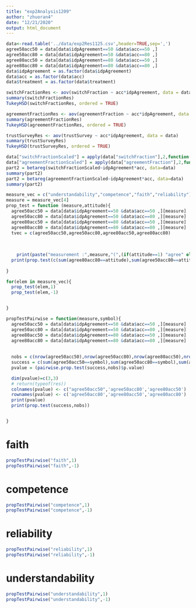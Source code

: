 ```yaml
---
title: "exp2Analysis1209"
author: "zhuoran4"
date: "12/21/2020"
output: html_document
---
```


```r
data<-read.table('../data/exp2Res1125.csv',header=TRUE,sep=',')
agree50acc50 = data[data$idpAgreement==50 &data$acc==50 ,]
agree50acc80 = data[data$idpAgreement==50 &data$acc==80 ,]
agree80acc50 = data[data$idpAgreement==80 &data$acc==50 ,]
agree80acc80 = data[data$idpAgreement==80 &data$acc==80 ,]
data$idpAgreement = as.factor(data$idpAgreement)
data$acc = as.factor(data$acc)
data$treatment = as.factor(data$treatment)
```

```r
switchFractionRes <- aov(switchFraction ~ acc*idpAgreement, data = data)
summary(switchFractionRes)
TukeyHSD(switchFractionRes, ordered = TRUE)
```
```r
agreementFractionRes <- aov(agreementFraction ~ acc*idpAgreement, data = data)
summary(agreementFractionRes)
TukeyHSD(agreementFractionRes, ordered = TRUE)
```
```r
trustSurveyRes <- aov(trustSurvey ~ acc*idpAgreement, data = data)
summary(trustSurveyRes)
TukeyHSD(trustSurveyRes, ordered = TRUE)
```
```r
data["switchFractionScaled"] = apply(data["switchFraction"],2,function(x) {(x+0.0001)/1.0002})
data["agreementFractionScaled"] = apply(data["agreementFraction"],2,function(x) {(x+0.0001)/1.0002})
part2 = betareg(switchFractionScaled~idpAgreement*acc, data=data)
summary(part2)
part2 = betareg(agreementFractionScaled~idpAgreement*acc, data=data)
summary(part2)
```



```r
measure_vec = c("understandability","competence","faith","reliability")
measure = measure_vec[4]
prop_test = function (measure,attitude){
  agree50acc50 = data[data$idpAgreement==50 &data$acc==50 ,][measure]
  agree50acc80 = data[data$idpAgreement==50 &data$acc==80 ,][measure]
  agree80acc50 = data[data$idpAgreement==80 &data$acc==50 ,][measure]
  agree80acc80 = data[data$idpAgreement==80 &data$acc==80 ,][measure]
  tvec = c(agree50acc50,agree50acc80,agree80acc50,agree80acc80)
  
    
    
    print(paste("measurement :",measure,"(",(if(attitude==1) "agree" else "disagree"),")"))
  print(prop.test(c(sum(agree80acc80==attitude),sum(agree50acc80==attitude),sum(agree80acc50==attitude),sum(agree50acc50==attitude)), c(nrow(agree80acc80),nrow(agree50acc80),nrow(agree80acc50),nrow(agree50acc50)))$p.value)
  
}

for(elem in measure_vec){
  prop_test(elem,1)
  prop_test(elem,-1)


}


```
```r
propTestPairwise = function(measure,symbol){
  agree50acc50 = data[data$idpAgreement==50 &data$acc==50 ,][measure]
  agree50acc80 = data[data$idpAgreement==50 &data$acc==80 ,][measure]
  agree80acc50 = data[data$idpAgreement==80 &data$acc==50 ,][measure]
  agree80acc80 = data[data$idpAgreement==80 &data$acc==80 ,][measure]
  
  
  nobs = c(nrow(agree50acc50),nrow(agree50acc80),nrow(agree80acc50),nrow(agree80acc80))
  success = c(sum(agree50acc50==symbol),sum(agree50acc80==symbol),sum(agree80acc50==symbol),sum(agree80acc80==symbol))
  pvalue = (pairwise.prop.test(success,nobs)$p.value)

  dim(pvalue)=c(3,3)
  # return(typeof(res))
  colnames(pvalue) <- c("agree50acc50",'agree50acc80','agree80acc50')
  rownames(pvalue) <- c('agree50acc80','agree80acc50','agree80acc80')
  print(pvalue)
  print(prop.test(success,nobs))


}
```
# faith
```r
propTestPairwise("faith",1)
propTestPairwise("faith",-1)
```
# competence
```r
propTestPairwise("competence",1)
propTestPairwise("competence",-1)
```
# reliability
```r
propTestPairwise("reliability",1)
propTestPairwise("reliability",-1)
```
# understandability
```r
propTestPairwise("understandability",1)
propTestPairwise("understandability",-1)
```

